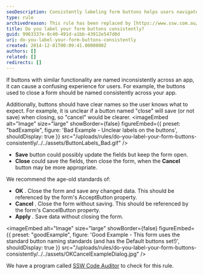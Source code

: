 ```yaml
---
seoDescription: Consistently labeling form buttons helps users navigate applications smoothly and reduces confusion.
type: rule
archivedreason: This rule has been replaced by [https://www.ssw.com.au/rules/label-buttons-consistently/](/rules/label-buttons-consistently/)
title: Do you label your form buttons consistently?
guid: 9963337e-8c40-491d-a1bb-43912e547d0d
uri: do-you-label-your-form-buttons-consistently
created: 2014-12-01T00:09:41.0000000Z
authors: []
related: []
redirects: []
---
```


If buttons with similar functionality are named inconsistently across an app, it can cause a confusing experience for users. For example, the buttons used to close a form should be named consistently across your app.

Additionally, buttons should have clear names so the user knows what to expect. For example, it is unclear if a button named "close" will save (or not save) when closing, so "cancel" would be clearer.
<imageEmbed
  alt="Image"
  size="large"
  showBorder={false}
  figureEmbed={{
    preset: "badExample",
    figure: 'Bad Example - Unclear labels on the buttons',
    shouldDisplay: true
  }}
  src="/uploads/rules/do-you-label-your-form-buttons-consistently/../../assets/ButtonLabels_Bad.gif"
/>

- **Save** button could possibly update the fields but keep the form open.
- **Close** could save the fields, then close the form, when the
  **Cancel** button may be more appropriate.

We recommend the age-old standards of:

- **OK** . Close the form and save any changed data. This should be referenced by the form's AcceptButton property.
- **Cancel** . Close the form without saving. This should be referenced by the form's CancelButton property.
- **Apply** . Save data without closing the form.

<imageEmbed
  alt="Image"
  size="large"
  showBorder={false}
  figureEmbed={{
    preset: "goodExample",
    figure: 'Good Example - This form uses the standard button naming standards (and has the Default buttons set!)',
    shouldDisplay: true
  }}
  src="/uploads/rules/do-you-label-your-form-buttons-consistently/../../assets/OKCancelExampleDialog.jpg"
/>

We have a program called [SSW Code Auditor](http://www.ssw.com.au/ssw/CodeAuditor/) to check for this rule.